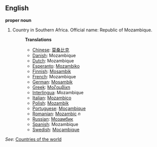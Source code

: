 ==English==

'''proper noun'''

# Country in Southern Africa. Official name: Republic of Mozambique.
#:'''Translations'''
#:*[[Chinese]]: [[莫桑比克]]
#:*[[Danish]]: Mozambique
#:*[[Dutch]]: Mozambique
#:*[[Esperanto]]: [[Mozambiko]]
#:*[[Finnish]]: [[Mosambik]]
#:*[[French]]: Mozambique
#:*[[German]]: [[Mosambik]]
#:*[[Greek]]: [[Μοζαμβίκη]]
#:*[[Interlingua]]: Mozambique
#:*[[Italian]]: [[Mozambico]]
#:*[[Polish]]: [[Mozambik]]
#:*[[Portuguese]]: [[Moçambique]]
#:*[[Romanian]]: [[Mozambic]] ''n''
#:*[[Russian]]: [[Мозамбик]]
#:*[[Spanish]]: Mozambique
#:*[[Swedish]]: [[Moçambique]]

''See'': [[Countries of the world]]